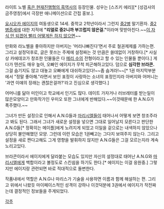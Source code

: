 라이트 노벨 [[혹은 현재진행형의 흑역사]]의 등장인물. 성우는 [스즈키 에리][* [성검사의 금주영창]에서 극장판 애니메이션으로 간접 홍보.].

[[요시오카 에이지]]의 여동생으로 14세. 중학교 2학년이라서 그런지 [[중2병]] 말기환자. [[중2병]]증세에 대한 지적에 '''"리얼로 중2니까 부끄럽지 않은걸."'''이라며 맞받아친다.~~[[이 자식 안 되겠어 빨리 어떻게든 하지 않으면]]~~

만화와 라노벨을 좋아하지만 아버지는 '머리나빠진다'면서 주로 철권제제를 가하는편. 그리고 설정덕후로, 글은 못쓰는 주제에 설정짜는 것 만큼은 쓸데없이 거창하다.[* 사실상 카에데코가 창조한 인물들은 다 [[메리 수]]의 전형이라고 할 수 있는 인물들 뿐이다.] 게다가 텐션도 매우 높아, 오빠인 에이지가 무척 피곤해하고있다. 덤으로 '''심각한 브라콘.''' 그걸 숨기지도 않고 대놓고 오빠에게 대쉬하고있다!~~좀 숨겨라!~~[* 1권 마지막부분에서 "정말 좋아해."라면서 보인 표정이 사랑하는 소녀의 표정인지라 아버지와 어머니는 '과연 이얘의 장래는 괜찮은걸까?'라고 진심으로 생각했다.]

어머니를 닮아 미인이고 학교에서 인기도 많다. 데이트 가자거나 러브레터를 받는일이 많은모양이고 만화작가인 우미오 또한 그녀에게 반해있다.~~이것때문에 한 A.N.G가 폭주했다.~~ 

그녀가 만든 설정으로 인해서 A.N.G들과 [[마리시엘]]들이 태어나서 어떻게 보면 창조주라고 봐도 된다. 그래서 그녀가 새로운 설정을 넣으면 그대로 일어날지 모른다고 판단한 A.N.G들[* 정확히는 메이플]에게 노려지게 되었고 이일을 겉으로는 내색하지 않았으나 상당히 불안해했던 모양. 그런데 이런 모습은 1권빼고는 그다지 보여주지 않는다. 그리고 설정을 새로 짠다고해도 그게 영향을 발휘하지 않지만 A.N.G들은 그걸 모르는지라 계속 노리고있다.

브라콘이라서 에이지에게 달라붙는 모습도 있지만 자신의 설정대로 태어난 A.N.G와 [[마리시엘]]에게 백합이라고 볼정도로 스킨쉽을 하기도 한다.[* 에이지는 이걸 응원중.] 그렇지만 에이지랑 관련되면 바로 적대적으로 돌변한다. 

작품내에서 역할은 A.N.G나 마리스가 기술을 사용하면 이름과 함께 해설하는 편. 그리고 위에서 나왔듯 마이페이스적인 성격이 강하나 이것덕분에 3권에서 에이지가 작전짜는데 결정적인 정보들을 주게되었다.

[[각주]]
